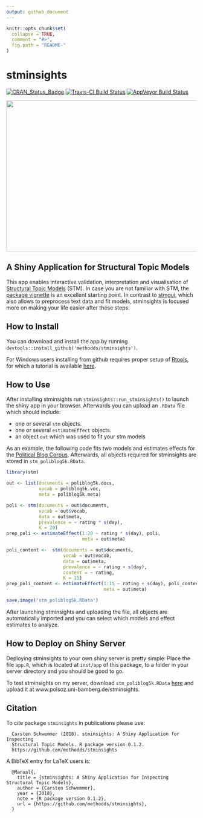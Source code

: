 ```yaml
---
output: github_document
---
```


<!-- README.md is generated from README.Rmd. Please edit that file -->

```r
knitr::opts_chunk$set(
  collapse = TRUE,
  comment = "#>",
  fig.path = "README-"
)
```

# stminsights

[![CRAN_Status_Badge](http://www.r-pkg.org/badges/version/stminsights)](https://cran.r-project.org/package=stminsights)
[![Travis-CI Build Status](https://travis-ci.org/methodds/stminsights.svg?branch=master)](https://travis-ci.org/methodds/stminsights)
[![AppVeyor Build Status](https://ci.appveyor.com/api/projects/status/github/methodds/stminsights?branch=master&svg=true)](https://ci.appveyor.com/project/methodds/stminsights)


<img src="man/figures/stminsights_interface.PNG" width="600" height="400">

## A Shiny Application for Structural Topic Models

This app enables interactive validation, interpretation and visualisation of [Structural Topic Models](http://structuraltopicmodel.com) (STM). In case you are not familiar with STM, the [package vignette](https://cran.r-project.org/web/packages/stm/vignettes/stmVignette.pdf) is an excellent starting point. In contrast to [stmgui](https://cran.r-project.org/web/packages/stmgui/index.html), which also allows to preprocess text data and fit models, stminsights is focused more on making your life easier after these steps.


## How to Install

You can download and install the app by running ``devtools::install_github('methodds/stminsights')``.    

For Windows users installing from github requires proper setup of [Rtools](https://cran.r-project.org/bin/windows/Rtools/), for which a tutorial is available [here](https://github.com/stan-dev/rstan/wiki/Install-Rtools-for-Windows).

## How to Use

After installing stminsights run ``stminsights::run_stminsights()`` to launch the shiny app in your browser. Afterwards you can upload an `.RData` file which should include:

- one or several `stm` objects.
- one or several `estimateEffect` objects.
- an object `out` which was used to fit your stm models

As an example, the following code fits two models and estimates effects for the [Political Blog Corpus](http://www.sailing.cs.cmu.edu/main/?page_id=710). Afterwards, all objects required for stminsights are stored in `stm_poliblog5k.RData`. 


```r
library(stm)

out <- list(documents = poliblog5k.docs,
            vocab = poliblog5k.voc,
            meta = poliblog5k.meta)

poli <- stm(documents = out$documents, 
            vocab = out$vocab,
            data = out$meta, 
            prevalence = ~ rating * s(day),
            K = 20)
prep_poli <- estimateEffect(1:20 ~ rating * s(day), poli,
                            meta = out$meta)

poli_content <-  stm(documents = out$documents, 
                     vocab = out$vocab,
                     data = out$meta, 
                     prevalence = ~ rating + s(day),
                     content = ~ rating,
                     K = 15)  
prep_poli_content <- estimateEffect(1:15 ~ rating + s(day), poli_content,
                                    meta = out$meta)

save.image('stm_poliblog5k.RData')
```


After launching stminsights and uploading the file, all objects are automatically imported  and you can select which models and effect estimates to analyze.

## How to Deploy on Shiny Server

Deploying stminsights to your own shiny server is pretty simple: Place the file `app.R`, 
which is located at `inst/app` of this package, to a folder in your server directory
and you should be good to go.

To test stminsights on my server, download `stm_poliblog5k.RData` [here](http://polsoz.uni-bamberg.de:1337/data/poliblog/stm_poliblog5k.RData) and upload it at www.polsoz.uni-bamberg.de/stminsights.

## Citation

To cite package `stminsights` in publications please use:

```
  Carsten Schwemmer (2018). stminsights: A Shiny Application for Inspecting
  Structural Topic Models. R package version 0.1.2.
  https://github.com/methodds/stminsights
```

A BibTeX entry for LaTeX users is:

```
  @Manual{,
    title = {stminsights: A Shiny Application for Inspecting Structural Topic Models},
    author = {Carsten Schwemmer},
    year = {2018},
    note = {R package version 0.1.2},
    url = {https://github.com/methodds/stminsights},
  }
```

